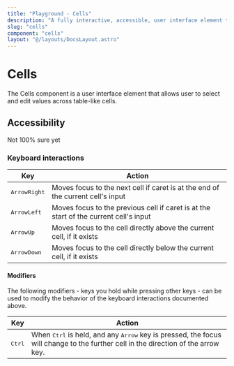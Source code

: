 ```yaml
---
title: "Playground - Cells"
description: "A fully interactive, accessible, user interface element that allows user to select and edit values across table cells."
slug: "cells"
component: "cells"
layout: "@/layouts/DocsLayout.astro"
---
```



# Cells

The Cells component is a user interface element that allows user to select and edit values across table-like cells.

<ExampleComponent name={frontmatter.component} client:load />

## Accessibility

Not 100% sure yet

### Keyboard interactions

| Key                   | Action                                                                                |
| --------------------- | ------------------------------------------------------------------------------------- |
| <kbd>ArrowRight</kbd> | Moves focus to the next cell if caret is at the end of the current cell's input       |
| <kbd>ArrowLeft</kbd>  | Moves focus to the previous cell if caret is at the start of the current cell's input |
| <kbd>ArrowUp</kbd>    | Moves focus to the cell directly above the current cell, if it exists                 |
| <kbd>ArrowDown</kbd>  | Moves focus to the cell directly below the current cell, if it exists                 |

#### Modifiers

The following modifiers - keys you hold while pressing other keys - can be used to modify the behavior of the keyboard interactions documented above.

| Key             | Action                                                                                                                                              |
| --------------- | --------------------------------------------------------------------------------------------------------------------------------------------------- |
| <kbd>Ctrl</kbd> | When <kbd>Ctrl</kbd> is held, and any <kbd>Arrow</kbd> key is pressed, the focus will change to the further cell in the direction of the arrow key. |
